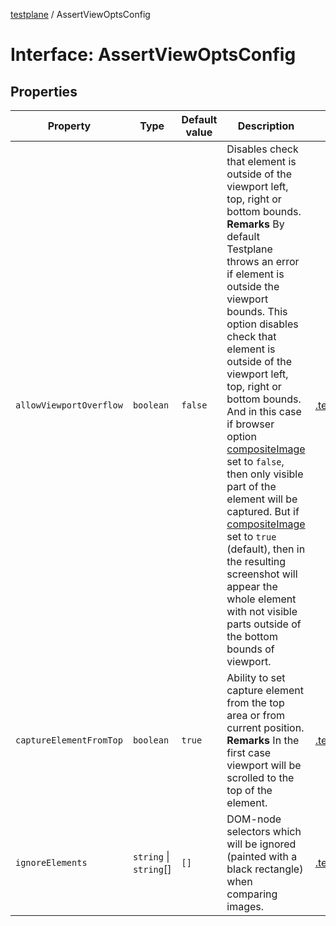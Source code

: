 [testplane](../README.mdx) / AssertViewOptsConfig

# Interface: AssertViewOptsConfig

## Properties

| Property | Type | Default value | Description | Defined in |
| ------ | ------ | ------ | ------ | ------ |
| `allowViewportOverflow` | `boolean` | `false` | Disables check that element is outside of the viewport left, top, right or bottom bounds. **Remarks** By default Testplane throws an error if element is outside the viewport bounds. This option disables check that element is outside of the viewport left, top, right or bottom bounds. And in this case if browser option [compositeImage](https://github.com/gemini-testing/testplane#compositeimage) set to `false`, then only visible part of the element will be captured. But if [compositeImage](https://github.com/gemini-testing/testplane#compositeimage) set to `true` (default), then in the resulting screenshot will appear the whole element with not visible parts outside of the bottom bounds of viewport. | [.testplane/src/config/types.ts:45](https://github.com/gemini-testing/testplane/blob/57d0b182c37e21d8bdf52acbb137a028841767af/src/config/types.ts#L45) |
| `captureElementFromTop` | `boolean` | `true` | Ability to set capture element from the top area or from current position. **Remarks** In the first case viewport will be scrolled to the top of the element. | [.testplane/src/config/types.ts:33](https://github.com/gemini-testing/testplane/blob/57d0b182c37e21d8bdf52acbb137a028841767af/src/config/types.ts#L33) |
| `ignoreElements` | `string` \| `string`[] | `[]` | DOM-node selectors which will be ignored (painted with a black rectangle) when comparing images. | [.testplane/src/config/types.ts:24](https://github.com/gemini-testing/testplane/blob/57d0b182c37e21d8bdf52acbb137a028841767af/src/config/types.ts#L24) |
